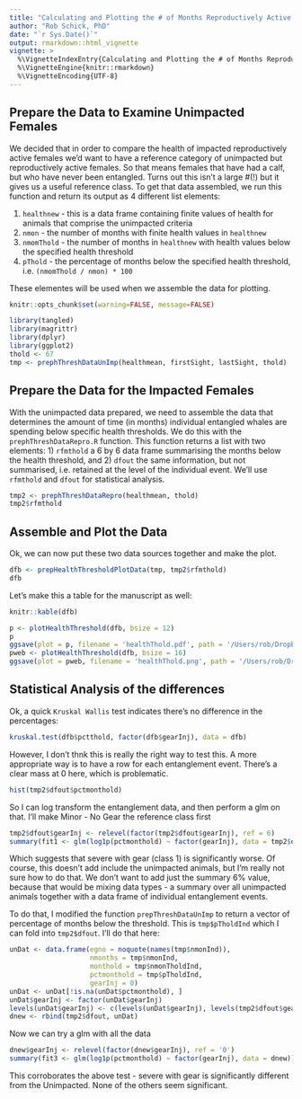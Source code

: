 ```yaml
---
title: "Calculating and Plotting the # of Months Reproductively Active Females Spend Below Certain Health Thresholds"
author: "Rob Schick, PhD"
date: "`r Sys.Date()`"
output: rmarkdown::html_vignette
vignette: >
  %\VignetteIndexEntry{Calculating and Plotting the # of Months Reproductively Active Females Spend Below Certain Health Thresholds}
  %\VignetteEngine{knitr::rmarkdown}
  %\VignetteEncoding{UTF-8}
---
```


## Prepare the Data to Examine Unimpacted Females
We decided that in order to compare the health of impacted reproductively active females we'd want to have a reference category of unimpacted but reproductively active females. So that means females that have had a calf, but who have never been entangled. Turns out this isn't a large #(!) but it gives us a useful reference class. To get that data assembled, we run this function and return its output as 4 different list elements:

1. `healthnew` - this is a data frame containing finite values of health for animals that comprise the unimpacted criteria
2. `nmon` - the number of months with finite health values in `healthnew`
3. `nmomThold` - the number of months in `healthnew` with health values below the specified health threshold
4. `pThold` - the percentage of months below the specified health threshold, i.e. `(nmomThold / nmon) * 100`

These elementes will be used when we assemble the data for plotting.

```r
knitr::opts_chunk$set(warning=FALSE, message=FALSE)
```

```r
library(tangled)
library(magrittr)
library(dplyr)
library(ggplot2)
thold <- 67
tmp <- prephThreshDataUnImp(healthmean, firstSight, lastSight, thold)
```

## Prepare the Data for the Impacted Females
With the unimpacted data prepared, we need to assemble the data that determines the amount of time (in months) individual entangled whales are spending below specific health thresholds. We do this with the `prephThreshDataRepro.R` function. This function returns a list with two elements: 1) `rfmthold` a 6 by 6 data frame summarising the months below the health threshold, and 2) `dfout` the same information, but not summarised, i.e. retained at the level of the individual event. We'll use `rfmthold` and `dfout` for statistical analysis.

```r
tmp2 <- prephThreshDataRepro(healthmean, thold)
tmp2$rfmthold
```

## Assemble and Plot the Data
Ok, we can now put these two data sources together and make the plot. 

```r
dfb <- prepHealthThresholdPlotData(tmp, tmp2$rfmthold)
dfb
```

Let's make this a table for the manuscript as well:

```r
knitr::kable(dfb)
```


```r
p <- plotHealthThreshold(dfb, bsize = 12)
p
ggsave(plot = p, filename = 'healthThold.pdf', path = '/Users/rob/Dropbox/Papers/KnowltonEtAl_Entanglement/images/', device = 'pdf')
pweb <- plotHealthThreshold(dfb, bsize = 16)
ggsave(plot = pweb, filename = 'healthThold.png', path = '/Users/rob/Dropbox/Papers/KnowltonEtAl_Entanglement/images/', device = 'png', dpi = 300, width = 9, height = 6, units = 'in')
```

## Statistical Analysis of the differences
Ok, a quick `Kruskal Wallis` test indicates there's no difference in the percentages:

```r
kruskal.test(dfb$pctthold, factor(dfb$gearInj), data = dfb)
```

However, I don't thnk this is really the right way to test this. A more appropriate way is to have a row for each entanglement event. There's a clear mass at 0 here, which is problematic.

```r
hist(tmp2$dfout$pctmonthold)
```

So I can log transform the entanglement data, and then perform a glm on that. I'll make Minor - No Gear the reference class first

```r
tmp2$dfout$gearInj <- relevel(factor(tmp2$dfout$gearInj), ref = 6)
summary(fit1 <- glm(log1p(pctmonthold) ~ factor(gearInj), data = tmp2$dfout))
```

Which suggests that severe with gear (class 1) is significantly worse. Of course, this doesn't add include the unimpacted animals, but I'm really not sure how to do that. We don't want to add just the summary 6% value, because that would be mixing data types - a summary over all unimpacted animals together with a data frame of individual entanglement events.

To do that, I modified the function `prepThreshDataUnImp` to return a vector of percentage of months below the threshold. This is `tmp$pTholdInd` which I can fold into `tmp2$dfout`. I'll do that here:

```r
unDat <- data.frame(egno = noquote(names(tmp$nmonInd)),
                    nmonths = tmp$nmonInd,
                    monthold = tmp$nmonTholdInd,
                    pctmonthold = tmp$pTholdInd,
                    gearInj = 0)
unDat <- unDat[!is.na(unDat$pctmonthold), ]
unDat$gearInj <- factor(unDat$gearInj)
levels(unDat$gearInj) <- c(levels(unDat$gearInj), levels(tmp2$dfout$gearInj))
dnew <- rbind(tmp2$dfout, unDat)
```

Now we can try a glm with all the data

```r
dnew$gearInj <- relevel(factor(dnew$gearInj), ref = '0')
summary(fit3 <- glm(log1p(pctmonthold) ~ factor(gearInj), data = dnew))
```

This corroborates the above test - severe with gear is significantly different from the Unimpacted. None of the others seem significant.